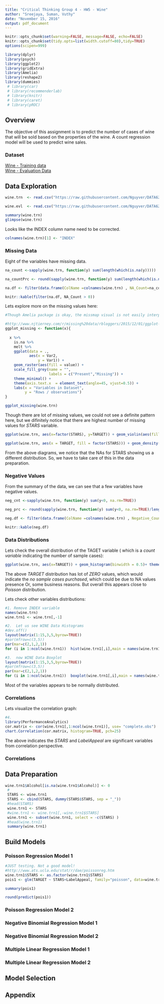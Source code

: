 ```yaml
---
title: "Critical Thinking Group 4 - HW5 - Wine"
author: "Sreejaya, Suman, Vuthy"
date: "November 15, 2016"
output: pdf_document
---
```


```r
knitr::opts_chunk$set(warning=FALSE, message=FALSE, echo=FALSE)
knitr::opts_chunk$set(tidy.opts=list(width.cutoff=80),tidy=TRUE)
options(scipen=999)
```


```r
library(dplyr)
library(psych)
library(ggplot2)
library(gridExtra)
library(Amelia)
library(reshape2)
library(dummies)
 # library(car)
 # library(recommenderlab)
 # library(knitr)
 # library(caret)
 # library(pROC)
```

## Overview
The objective of this assignment is to predict the number of cases of wine that will be sold based on the properties of the wine. A count regression model will be used to predict wine sales.

### Dataset  
[Wine - Training data](https://raw.githubusercontent.com/Nguyver/DATA621-HW/master/HW5/wine-training-data.csv)  
[Wine - Evaluation Data](https://raw.githubusercontent.com/Nguyver/DATA621-HW/master/HW5/wine-evaluation-data.csv)  

## Data Exploration

```r
wine.trn  <- read.csv("https://raw.githubusercontent.com/Nguyver/DATA621-HW/master/HW5/wine-training-data.csv", header=TRUE, sep=",", stringsAsFactors = FALSE, na.strings=c("NA", ""))

wine.evl  <- read.csv("https://raw.githubusercontent.com/Nguyver/DATA621-HW/master/HW5/wine-evaluation-data.csv", header=TRUE, sep=",", stringsAsFactors = FALSE, na.strings=c("NA", ""))
```

```r
summary(wine.trn)
glimpse(wine.trn)
```

Looks like the INDEX column name need to be corrected.
```r
colnames(wine.trn)[1] <- "INDEX"
```

### Missing Data

Eight of the variables have missing data.

```r
na_count <-sapply(wine.trn, function(y) sum(length(which(is.na(y)))))

na_countPrc <- round(sapply(wine.trn, function(y) sum(length(which(is.na(y))))/ length(y) *100), 2)

na.df <- filter(data.frame(ColName =colnames(wine.trn) , NA_Count=na_count, NA_Percent=na_countPrc), NA_Count > 0)

knitr::kable(filter(na.df, NA_Count > 0))

```

Lets explore more on the missing values here:

```r
#Though Amelia package is okay, the missmap visual is not easily interprettable, so, lets try with the below:

#http://www.njtierney.com/r/missing%20data/rbloggers/2015/12/01/ggplot-missing-data/
ggplot_missing <- function(x){
  
  x %>% 
    is.na %>%
    melt %>%
    ggplot(data = .,
           aes(x = Var2,
               y = Var1)) +
    geom_raster(aes(fill = value)) +
    scale_fill_grey(name = "",
                    labels = c("Present","Missing")) +
    theme_minimal() + 
    theme(axis.text.x  = element_text(angle=45, vjust=0.5)) + 
    labs(x = "Variables in Dataset",
         y = "Rows / observations")
}
```


```r
ggplot_missing(wine.trn)
```

Though there are lot of missing values, we could not see a definite pattern here, but we difinitely notice that there are highest number of missing values for *STARS* variable.


```r
ggplot(wine.trn, aes(x=factor(STARS), y=TARGET)) + geom_violin(aes(fill = factor(STARS))) + geom_boxplot(width=0.2)

ggplot(wine.trn, aes(x = TARGET, fill = factor(STARS))) + geom_density(alpha = 0.5)

```

From the above diagrams, we notice that the NAs for STARS showing us a different distribution. So, we have to take care of this in the data preparation.

### Negative Values
 
From the summary of the data, we can see that a few variables have negative values.
```r

neg_cnt <-sapply(wine.trn, function(y) sum(y<0, na.rm=TRUE))

neg_prc <- round(sapply(wine.trn, function(y) sum(y<0, na.rm=TRUE)/length(y) *100), 2)

neg.df <- filter(data.frame(ColName =colnames(wine.trn) , Negative_Count=neg_cnt, Percent_Negative=neg_prc), neg_cnt > 0)

knitr::kable(neg.df)

```

### Data Distributions

Lets check the overall distribution of the TAGET variable ( which is a *count variable* indicating the number of sample cases):

```r
ggplot(wine.trn, aes(x=TARGET)) + geom_histogram(binwidth = 0.5)+ theme(axis.text=element_text(size=10), axis.title=element_text(size=10))
```

The above *TARGET* distribution has lot of *ZERO* values, which would indicate the *no sample cases purchased*, which could be due to NA values presence Or, some business reasons. But overall this appears close to *Poisson* distribution.


Lets check other variables distributions:

```r

#1. Remove INDEX variable
names(wine.trn)
wine.trn1 <- wine.trn[,-1]

#2.  Let us see WINE Data Histograms
#dev.off()
layout(matrix(1:15,3,5,byrow=TRUE))
#par(mfrow=c(3,5))
par(mar=c(2,1,2,1))
for (i in 1:ncol(wine.trn1))  hist(wine.trn1[,i],main = names(wine.trn1)[i])

#3.  now WINE Data Boxplot
layout(matrix(1:15,3,5,byrow=TRUE))
#par(mfrow=c(3,5))
par(mar=c(2,1,2,1))
for (i in 1:ncol(wine.trn1))  boxplot(wine.trn1[,i],main = names(wine.trn1)[i])
```

Most of the variables appears to be normally distributed.


### Correlations

Lets visualize the correlation graph:

```r
#4.
library(PerformanceAnalytics)
cor.matrix <- cor(wine.trn1[,1:ncol(wine.trn1)], use= "complete.obs")
chart.Correlation(cor.matrix, histogram=TRUE, pch=25)
```

The above indicates the *STARS* and *LabelAppeal* are significant variables from correlation perspective.

### Correlations

## Data Preparation

```r
wine.trn1$Alcohol[is.na(wine.trn1$Alcohol)] <- 0
 #
 STARS <- wine.trn1
 STARS <- cbind(STARS, dummy(STARS$STARS, sep = "_"))
 #head(STARS)
 wine.trn1 <- STARS
 #wine.trn1 <- wine.trn1[,-wine.trn1$STARS]
 wine.trn1 <- subset(wine.trn1, select = -c(STARS) )
 #head(wine.trn1)
 summary(wine.trn1)
```


## Build  Models

### Poisson Regression Model 1

```r

#JUST testing. Not a good model!
#http://www.ats.ucla.edu/stat/r/dae/poissonreg.htm
wine.trn1$STARS <- as.factor(wine.trn1$STARS)
pois1 <- glm(TARGET ~ STARS+LabelAppeal, family="poisson", data=wine.trn1)

summary(pois1)

round(predict(pois1))
```

### Poisson Regression Model 2

### Negative Binomial Regression Model 1

### Negative Binomial Regression Model 2

### Multiple Linear Regression Model 1

### Multiple Linear Regression Model 2


## Model Selection

## Appendix

```r

```
